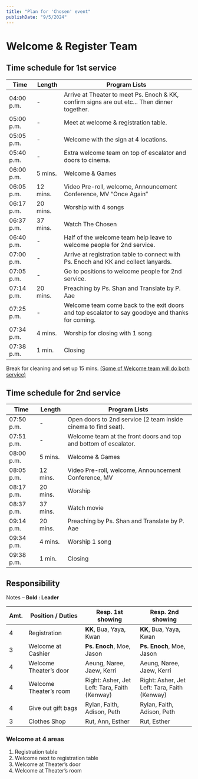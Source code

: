 ```yaml
---
title: "Plan for 'Chosen' event"
publishDate: "9/5/2024"
---
```


# Welcome & Register Team



## Time schedule for 1st service

| Time       | Length   | Program Lists                                                |
| ---------- | -------- | ------------------------------------------------------------ |
| 04:00 p.m. | -        | Arrive at Theater to meet Ps. Enoch & KK, confirm signs are out etc... Then dinner together. |
| 05:00 p.m. | -        | Meet at welcome & registration table.                        |
| 05:05 p.m. | -        | Welcome with the sign at 4 locations.                        |
| 05:40 p.m. | -        | Extra welcome team on top of escalator and doors to cinema.  |
| 06:00 p.m. | 5 mins.  | Welcome & Games                                              |
| 06:05 p.m. | 12 mins. | Video Pre-roll, welcome, Announcement Conference, MV “Once Again” |
| 06:17 p.m. | 20 mins. | Worship with 4 songs                                         |
| 06:37 p.m. | 37 mins. | Watch The Chosen                                             |
| 06:40 p.m. | -        | Half of the welcome team help leave to welcome people for 2nd service. |
| 07:00 p.m. | -        | Arrive at registration table to connect with Ps. Enoch and KK and collect lanyards. |
| 07:05 p.m. | -        | Go to positions to welcome people for 2nd service.           |
| 07:14 p.m. | 20 mins. | Preaching by Ps. Shan and Translate by P. Aae                |
| 07:25 p.m. | -        | Welcome team come back to the exit doors and top escalator to say goodbye and thanks for coming. |
| 07:34 p.m. | 4 mins.  | Worship for closing with 1 song                              |
| 07:38 p.m. | 1 min.   | Closing                                                      |

Break for cleaning and set up 15 mins. <u>(Some of Welcome team will do both service)</u>



## Time schedule for 2nd service

| Time       | Length   | Program Lists                                                |
| ---------- | -------- | ------------------------------------------------------------ |
| 07:50 p.m. | -        | Open doors to 2nd service (2 team inside cinema to find seat). |
| 07:51 p.m. | -        | Welcome team at the front doors and top and bottom of escalator. |
| 08:00 p.m. | 5 mins.  | Welcome & Games                                              |
| 08:05 p.m. | 12 mins. | Video Pre-roll, welcome, Announcement Conference, MV         |
| 08:17 p.m. | 20 mins. | Worship                                                      |
| 08:37 p.m. | 37 mins. | Watch movie                                                  |
| 09:14 p.m. | 20 mins. | Preaching by Ps. Shan and Translate by P. Aae                |
| 09:34 p.m. | 4 mins.  | Worship 1 song                                               |
| 09:38 p.m. | 1 min.   | Closing                                                      |



## Responsibility

Notes – **Bold : Leader**

| Amt. | Position / Duties      | Resp. 1st showing                               | Resp. 2nd showing                               |
| ---- | ---------------------- | ----------------------------------------------- | ----------------------------------------------- |
| 4    | Registration           | **KK**, Bua, Yaya, Kwan                         | **KK**, Bua, Yaya, Kwan                         |
| 3    | Welcome at Cashier     | **Ps. Enoch**, Moe, Jason                       | **Ps. Enoch**, Moe, Jason                       |
| 4    | Welcome Theater’s door | Aeung, Naree, Jaew, Kerri                       | Aeung, Naree, Jaew, Kerri                       |
| 4    | Welcome Theater’s room | Right: Asher, Jet<br/>Left: Tara, Faith (Kenway) | Right: Asher, Jet<br/>Left: Tara, Faith (Kenway) |
| 4    | Give out gift bags     | Rylan, Faith, Adison, Peth                      | Rylan, Faith, Adison, Peth                      |
| 3    | Clothes Shop           | Rut, Ann, Esther                                | Rut, Esther                                     |



### Welcome at 4 areas 

1. Registration table 
2. Welcome next to registration table 
3. Welcome at Theater’s door 
4. Welcome at Theater’s room